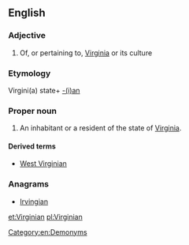 ==English==

===Adjective===
{{en-adj|-}}

# Of, or pertaining to, [[Virginia]] or its culture

===Etymology===
Virgini(a) state+ [[-ian|-(i)an]]
===Proper noun===
{{en-proper noun|Virginians}}
# An inhabitant or a resident of the state of [[Virginia]].

====Derived terms====
* [[West Virginian]]

===Anagrams===
* [[Irvingian#English|Irvingian]]

[[Category:en:Demonyms]]

[[et:Virginian]]
[[pl:Virginian]]